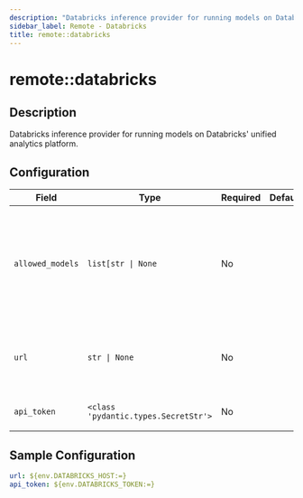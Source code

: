 ```yaml
---
description: "Databricks inference provider for running models on Databricks' unified analytics platform."
sidebar_label: Remote - Databricks
title: remote::databricks
---
```


# remote::databricks

## Description

Databricks inference provider for running models on Databricks' unified analytics platform.

## Configuration

| Field | Type | Required | Default | Description |
|-------|------|----------|---------|-------------|
| `allowed_models` | `list[str \| None` | No |  | List of models that should be registered with the model registry. If None, all models are allowed. |
| `url` | `str \| None` | No |  | The URL for the Databricks model serving endpoint |
| `api_token` | `<class 'pydantic.types.SecretStr'>` | No |  | The Databricks API token |

## Sample Configuration

```yaml
url: ${env.DATABRICKS_HOST:=}
api_token: ${env.DATABRICKS_TOKEN:=}
```
